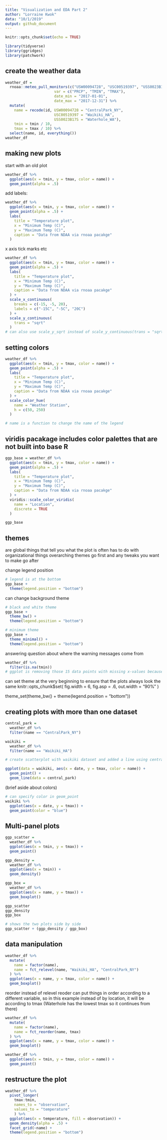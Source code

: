 ```yaml
---
title: "Visualization and EDA Part 2"
author: "Lorraine Kwok"
data: "10/1/2019"
output: github_document
---
```


```r
knitr::opts_chunk$set(echo = TRUE)

library(tidyverse)
library(ggridges)
library(patchwork)
```

## create the weather data 

```r
weather_df = 
  rnoaa::meteo_pull_monitors(c("USW00094728", "USC00519397", "USS0023B17S"),
                      var = c("PRCP", "TMIN", "TMAX"), 
                      date_min = "2017-01-01",
                      date_max = "2017-12-31") %>%
  mutate(
    name = recode(id, USW00094728 = "CentralPark_NY", 
                      USC00519397 = "Waikiki_HA",
                      USS0023B17S = "Waterhole_WA"),
    tmin = tmin / 10,
    tmax = tmax / 10) %>%
  select(name, id, everything())
weather_df
```

## making new plots

start with an old plot

```r
weather_df %>%
  ggplot(aes(x = tmin, y = tmax, color = name)) +
  geom_point(alpha = .5)
```

add labels: 

```r
weather_df %>%
  ggplot(aes(x = tmin, y = tmax, color = name)) +
  geom_point(alpha = .5) +
  labs(
    title = "Temperature plot",
    x = "Minimum Temp (C)",
    y = "Maximum Temp (C)",
    caption = "Data from NDAA via rnoaa pacakge"
  )
```

x axis tick marks etc

```r
weather_df %>%
  ggplot(aes(x = tmin, y = tmax, color = name)) +
  geom_point(alpha = .5) +
  labs(
    title = "Temperature plot",
    x = "Minimum Temp (C)",
    y = "Maximum Temp (C)",
    caption = "Data from NDAA via rnoaa pacakge"
  ) +
  scale_x_continuous(
    breaks = c(-15, -5, 20),
    labels = c("-15C", "-5C", "20C")
  ) +
  scale_y_continuous(
    trans = "sqrt"
  )
# can also use scale_y_sqrt instead of scale_y_continuous(trans = "sqrt")
```

## setting colors 

```r
weather_df %>%
  ggplot(aes(x = tmin, y = tmax, color = name)) +
  geom_point(alpha = .5) +
  labs(
    title = "Temperature plot",
    x = "Minimum Temp (C)",
    y = "Maximum Temp (C)",
    caption = "Data from NDAA via rnoaa pacakge"
  ) + 
  scale_color_hue(
    name = "Weather Station",
    h = c(50, 250) 
  )

# name is a function to change the name of the legend
```

## viridis pacakage includes color palettes that are not built into base R 

```r
ggp_base = weather_df %>%
  ggplot(aes(x = tmin, y = tmax, color = name)) +
  geom_point(alpha = .5) +
  labs(
    title = "Temperature plot",
    x = "Minimum Temp (C)",
    y = "Maximum Temp (C)",
    caption = "Data from NDAA via rnoaa pacakge"
  ) + 
  viridis::scale_color_viridis(
    name = "Location", 
    discrete = TRUE
  )

ggp_base
```

## themes
are global things that tell you what the plot is 
often has to do with organizational things
overarching themes go first and any tweaks you want to make go after

change legend position 
```r
# legend is at the bottom 
ggp_base + 
  theme(legend.position = "bottom") 
```

can change background theme
```r
# black and white theme
ggp_base + 
  theme_bw() +
  theme(legend.position = "bottom") 

# minimum theme
ggp_base +
  theme_minimal() +
  theme(legend.position = "bottom") 
```

answering question about where the warning messages come from 
```r
weather_df %>%
  filter(is.na(tmin))
# ggplot is removing those 15 data points with missing x-values because it can't plot those data points 
```

can set theme at the very beginning to ensure that the plots always look the same
knitr::opts_chunk$set(
  fig.width = 6,
  fig.asp = .6,
  out.width = "90%"
)

theme_set(theme_bw() + theme(legend.position = "bottom"))

## creating plots with more than one dataset 

```r
central_park =
  weather_df %>%
  filter(name == "CentralPark_NY")

waikiki =
  weather_df %>%
  filter(name == "Waikiki_HA")

# create scatterplot with waikiki dataset and added a line using central park dataset

ggplot(data = waikiki, aes(x = date, y = tmax, color = name)) +
  geom_point() +
  geom_line(data = central_park)
```

(brief aside about colors)

```r
# can specify color in geom_point
waikiki %>%
  ggplot(aes(x = date, y = tmax)) +
  geom_point(color = "blue")
```

## Multi-panel plots

```r
ggp_scatter =
  weather_df %>%
  ggplot(aes(x = tmin, y = tmax)) +
  geom_point()

ggp_density = 
  weather_df %>%
  ggplot(aes(x = tmin)) +
  geom_density()

ggp_box = 
  weather_df %>% 
  ggplot(aes(x = name, y = tmax)) +
  geom_boxplot()

ggp_scatter
ggp_density
ggp_box

# shows the two plots side by side 
ggp_scatter + (ggp_density / ggp_box)
```

## data manipulation

```r
weather_df %>%
  mutate(
    name = factor(name),
    name = fct_relevel(name, "Waikiki_HA", "CentralPark_NY")
  ) %>%
  ggplot(aes(x = name, y = tmax, color = name)) +
  geom_boxplot()
```

reorder instead of relevel
reoder can put things in order according to a different variable, so in this example instead of by location, it will be according to tmax (Waterhole has the lowest tmax so it continues from there)

```r
weather_df %>%
  mutate(
    name = factor(name),
    name = fct_reorder(name, tmax)
  ) %>%
  ggplot(aes(x = name, y = tmax, color = name)) +
  geom_boxplot()
```

```r
weather_df %>%
  ggplot(aes(x = tmin, y = tmax, color = name)) +
  geom_point()
```

## restructure the plot

```r
weather_df %>%
  pivot_longer(
    tmax:tmin,
    names_to = "observation",
    values_to = "temperature"
    ) %>%
  ggplot(aes(x = temperature, fill = observation)) +
  geom_density(alpha = .5) +
  facet_grid(~name) +
  theme(legend.position = "bottom")
```

